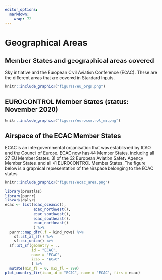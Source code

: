 ```yaml
---
editor_options: 
  markdown: 
    wrap: 72
---
```


# Geographical Areas {#geographical-areas .unnumbered}

## Member States and geographical areas covered {.unnumbered}

Sky initiative and the European Civil Aviation Conference (ECAC). These are the different areas that are covered in Standard Inputs.

```r
knitr::include_graphics("figures/eu_orgs.png")
```

## EUROCONTROL Member States (status: November 2020) {.unnumbered}

```r
knitr::include_graphics("figures/eurocontrol_ms.png")
```

## Airspace of the ECAC Member States {.unnumbered}

ECAC is an intergovernmental organisation that was established by ICAO and the Council of Europe. ECAC now has 44 Member States, including all 27 EU Member States, 31 of the 32 European Aviation Safety Agency Member States, and all 41 EUROCONTROL Member States. The figure below is a graphical representation of the airspace belonging to the ECAC states.

```r
knitr::include_graphics("figures/ecac_area.png")
```

```r
library(pruatlas)
library(purrr)
library(dplyr)
ecac <- list(ecac_oceanic(),
             ecac_northwest(),
             ecac_southwest(),
             ecac_southeast(),
             ecac_northeast()
             ) %>% 
  purrr::map_dfr(.f = bind_rows) %>% 
    sf::st_as_sf() %>%
    sf::st_union() %>%
  sf::st_sf(geometry = .,
            id = "ECAC",
            name = "ECAC",
            icao = "ECAC"
            ) %>% 
  mutate(min_fl = 0, max_fl = 999)
plot_country_fir(icao_id = "ECAC", name = "ECAC", firs = ecac)
```

